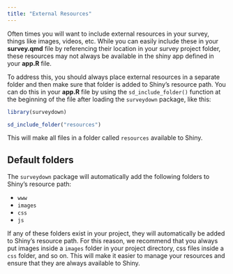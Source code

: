 ```yaml
---
title: "External Resources"
---
```


Often times you will want to include external resources in your survey, things like images, videos, etc. While you can easily include these in your **survey.qmd** file by referencing their location in your survey project folder, these resources may not always be available in the shiny app defined in your **app.R** file.

To address this, you should always place external resources in a separate folder and then make sure that folder is added to Shiny's resource path. You can do this in your **app.R** file by using the `sd_include_folder()` function at the beginning of the file after loading the `surveydown` package, like this:

```r
library(surveydown)

sd_include_folder("resources")
```

This will make all files in a folder called `resources` available to Shiny. 

## Default folders

The `surveydown` package will automatically add the following folders to Shiny's resource path:

- `www`
- `images`
- `css`
- `js`

If any of these folders exist in your project, they will automatically be added to Shiny's resource path. For this reason, we recommend that you always put images inside a `images` folder in your project directory, css files inside a `css` folder, and so on. This will make it easier to manage your resources and ensure that they are always available to Shiny.
